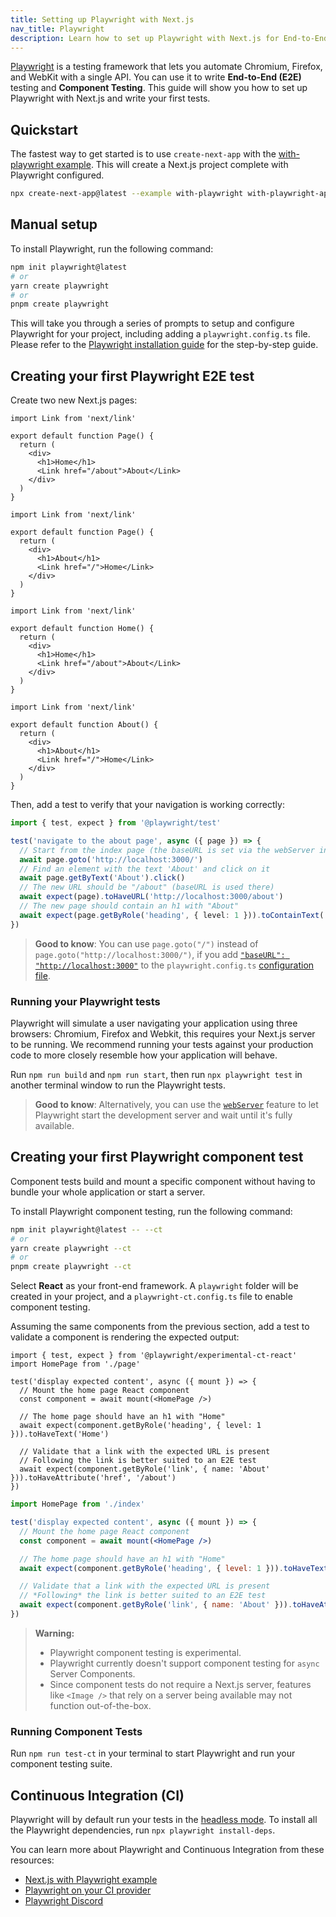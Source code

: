 ```yaml
---
title: Setting up Playwright with Next.js
nav_title: Playwright
description: Learn how to set up Playwright with Next.js for End-to-End (E2E) Testing.
---
```


[Playwright](https://playwright.dev/) is a testing framework that lets you automate Chromium, Firefox, and WebKit with a single API. You can use it to write **End-to-End (E2E)** testing and **Component Testing**. This guide will show you how to set up Playwright with Next.js and write your first tests.

## Quickstart

The fastest way to get started is to use `create-next-app` with the [with-playwright example](https://github.com/vercel/next.js/tree/canary/examples/with-playwright). This will create a Next.js project complete with Playwright configured.

```bash filename="Terminal"
npx create-next-app@latest --example with-playwright with-playwright-app
```

## Manual setup

To install Playwright, run the following command:

```bash filename="Terminal"
npm init playwright@latest
# or
yarn create playwright
# or
pnpm create playwright
```

This will take you through a series of prompts to setup and configure Playwright for your project, including adding a `playwright.config.ts` file. Please refer to the [Playwright installation guide](https://playwright.dev/docs/intro#installation) for the step-by-step guide.

## Creating your first Playwright E2E test

Create two new Next.js pages:

<AppOnly>

```tsx filename="app/page.tsx"
import Link from 'next/link'

export default function Page() {
  return (
    <div>
      <h1>Home</h1>
      <Link href="/about">About</Link>
    </div>
  )
}
```

```tsx filename="app/about/page.tsx"
import Link from 'next/link'

export default function Page() {
  return (
    <div>
      <h1>About</h1>
      <Link href="/">Home</Link>
    </div>
  )
}
```

</AppOnly>

<PagesOnly>

```tsx filename="pages/index.tsx"
import Link from 'next/link'

export default function Home() {
  return (
    <div>
      <h1>Home</h1>
      <Link href="/about">About</Link>
    </div>
  )
}
```

```tsx filename="pages/about.tsx"
import Link from 'next/link'

export default function About() {
  return (
    <div>
      <h1>About</h1>
      <Link href="/">Home</Link>
    </div>
  )
}
```

</PagesOnly>

Then, add a test to verify that your navigation is working correctly:

```ts filename="tests/example.spec.ts"
import { test, expect } from '@playwright/test'

test('navigate to the about page', async ({ page }) => {
  // Start from the index page (the baseURL is set via the webServer in the playwright.config.ts)
  await page.goto('http://localhost:3000/')
  // Find an element with the text 'About' and click on it
  await page.getByText('About').click()
  // The new URL should be "/about" (baseURL is used there)
  await expect(page).toHaveURL('http://localhost:3000/about')
  // The new page should contain an h1 with "About"
  await expect(page.getByRole('heading', { level: 1 })).toContainText('About')
})
```

> **Good to know**: You can use `page.goto("/")` instead of `page.goto("http://localhost:3000/")`, if you add [`"baseURL": "http://localhost:3000"`](https://playwright.dev/docs/api/class-testoptions#test-options-base-url) to the `playwright.config.ts` [configuration file](https://playwright.dev/docs/test-configuration).

### Running your Playwright tests

Playwright will simulate a user navigating your application using three browsers: Chromium, Firefox and Webkit, this requires your Next.js server to be running. We recommend running your tests against your production code to more closely resemble how your application will behave.

Run `npm run build` and `npm run start`, then run `npx playwright test` in another terminal window to run the Playwright tests.

> **Good to know**: Alternatively, you can use the [`webServer`](https://playwright.dev/docs/test-webserver/) feature to let Playwright start the development server and wait until it's fully available.

## Creating your first Playwright component test

Component tests build and mount a specific component without having to bundle your whole application or start a server.

To install Playwright component testing, run the following command:

```bash filename="Terminal"
npm init playwright@latest -- --ct
# or
yarn create playwright --ct
# or
pnpm create playwright --ct
```

Select **React** as your front-end framework. A `playwright` folder will be created in your project, and a `playwright-ct.config.ts` file to enable component testing.

Assuming the same components from the previous section, add a test to validate a component is rendering the expected output:

<AppOnly>

```tsx filename="app/page.test.tsx"
import { test, expect } from '@playwright/experimental-ct-react'
import HomePage from './page'

test('display expected content', async ({ mount }) => {
  // Mount the home page React component
  const component = await mount(<HomePage />)

  // The home page should have an h1 with "Home"
  await expect(component.getByRole('heading', { level: 1 })).toHaveText('Home')

  // Validate that a link with the expected URL is present
  // Following the link is better suited to an E2E test
  await expect(component.getByRole('link', { name: 'About' })).toHaveAttribute('href', '/about')
})
```

</AppOnly>

<PagesOnly>

```jsx filename="pages/index.test.tsx"
import HomePage from './index'

test('display expected content', async ({ mount }) => {
  // Mount the home page React component
  const component = await mount(<HomePage />)

  // The home page should have an h1 with "Home"
  await expect(component.getByRole('heading', { level: 1 })).toHaveText('Home')

  // Validate that a link with the expected URL is present
  // *Following* the link is better suited to an E2E test
  await expect(component.getByRole('link', { name: 'About' })).toHaveAttribute('href', '/about')
})
```

</PagesOnly>

> **Warning:**
> - Playwright component testing is experimental.
> - Playwright currently doesn't support component testing for `async` Server Components.
> - Since component tests do not require a Next.js server, features like `<Image />` that rely on a server being available may not function out-of-the-box.

### Running Component Tests

Run `npm run test-ct` in your terminal to start Playwright and run your component testing suite.

## Continuous Integration (CI)

Playwright will by default run your tests in the [headless mode](https://playwright.dev/docs/ci#running-headed). To install all the Playwright dependencies, run `npx playwright install-deps`.

You can learn more about Playwright and Continuous Integration from these resources:

- [Next.js with Playwright example](https://github.com/vercel/next.js/tree/canary/examples/with-playwright)
- [Playwright on your CI provider](https://playwright.dev/docs/ci)
- [Playwright Discord](https://discord.com/invite/playwright-807756831384403968)
